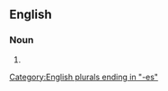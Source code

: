 ==English==

===Noun===
{{head|en|noun form}}

# {{plural of|backsplash|lang=en}}

[[Category:English plurals ending in "-es"]]